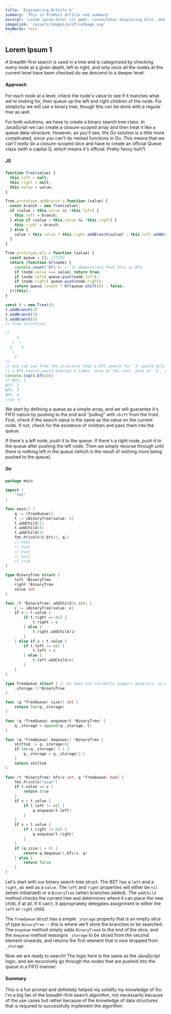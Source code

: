 ```yaml
---
title: 'Engineering Article 6'
summary: 'This is Product article one summary'
excerpt: 'Lorem ipsum dolor sit amet, consectetur adipiscing elit, sed do eiusmod tempor incididunt ut labore et dolore magna aliqua. Praesent elementum facilisis leo vel fringilla est ullamcorper eget. At imperdiet dui accumsan sit amet nulla facilities morbi tempus.'
imageLink: '/assets/images/profileImage.svg'
keyWords: test
---
```

## Lorem Ipsum 1
A breadth-first search is used in a tree and is categorized by checking every node at a given depth, left to right, and only once all the nodes at the current level have been checked do we descend to a deeper level.

<!-- end -->

#### Approach

For each node at a level, check the node's value to see if it matches what we're looking for, then queue up the left and right children of the node. For simplicity we will use a binary tree, though this can be done with a regular tree as well.

For both solutions, we have to create a binary search tree class. In JavaScript we can create a closure-scoped array and then treat it like a queue data-structure. However, as you'll see, the Go solution is a little more complicated, since you can't do nested functions in Go. This means that we can't *really* do a closure-scoped slice and have to create an official Queue class (with a capital Q, which means it's official. Pretty fancy huh?)

##### JS

```js
function Tree(value) {
  this.left = null;
  this.right = null;
  this.value = value;
}

Tree.prototype.addBranch = function (value) {
  const branch = new Tree(value);
  if (value < this.value && !this.left) {
    this.left = branch;
  } else if (value > this.value && !this.right) {
    this.right = branch;
  } else {
    value > this.value ? this.right.addBranch(value) : this.left.addBranch(value);
  }
}

Tree.prototype.bfs = function (value) {
  const queue = []; //FIFO
  return (function bf(node) {
    console.count('BFS'); // to demonstrate that this is BFS
    if (node.value === value) return true;
    if (node.left) queue.push(node.left);
    if (node.right) queue.push(node.right);
    return queue.length ? bf(queue.shift()) : false;
  })(this);
}

const t = new Tree(4);
t.addBranch(2)
t.addBranch(3)
t.addBranch(5)
// tree structure:

/*
     4
   /  \
  2    5
   \
    3
*/
// you can see from the structure that a DFS search for '3' would only execute 3 times: once at the root, once at '2', and finally once at '3'
// a BFS search would execute 4 times: once at the root, once at '2', once at '5', and finally once at '3'
console.log(t.bfs(3))
/* BFS: 1
BFS: 2
BFS: 3
BFS: 4
true */
```

We start by defining a queue as a simple array, and we will guarantee it's FIFO nature by pushing to the end and "pulling" with `shift` from the front. First, check if the search value is the same as the value on the current node. If not, check for the existence of children and pass them into the queue.

If there's a left node, push it to the queue. If there's a right node, push it to the queue after pushing the left node. Then we simply recurse through until there is nothing left in the queue (which is the result of nothing more being pushed to the queue).

##### Go

```go
package main

import (
	"fmt"
)

func main() {
	q := &TreeQueue{}
	t := &BinaryTree{value: 4}
	t.addChild(2)
	t.addChild(5)
	t.addChild(3)
	fmt.Println(t.bfs(3, q))
	// eval
	// eval
	// eval
	// eval
	// true
}

type BinaryTree struct {
	left *BinaryTree
	right *BinaryTree
	value int
}

func (t *BinaryTree) addChild(v int) {
	c := &BinaryTree{value: v}
	if v > t.value {
		if t.right == nil {
			t.right = c
		} else {
			t.right.addChild(v)
		}
	} else if v < t.value {
		if t.left == nil {
			t.left = c
		} else {
			t.left.addChild(v)
		}
	}
}

type TreeQueue struct { // Go does not currently support generics, so we have to make a TreeQueue
	_storage []*BinaryTree
}

func (q *TreeQueue) size() int {
	return len(q._storage)
}

func (q *TreeQueue) enqueue(t *BinaryTree) {
	q._storage = append(q._storage, t)
}

func (q *TreeQueue) dequeue() *BinaryTree {
	shifted := q._storage[0]
	if len(q._storage) > 1 {
		q._storage = q._storage[1:]
	}
	return shifted
}

func (t *BinaryTree) bfs(v int, q *TreeQueue) bool {
	fmt.Println("eval")
	if t.value == v {
		return true
	}
	if v < t.value {
		if t.left != nil {
			q.enqueue(t.left)
		}
	}
	if v > t.value {
		if t.right != nil {
			q.enqueue(t.right)
		}
	}
	if (q.size() > 0) {
		return q.dequeue().bfs(v, q)
	} else {
		return false
	}
}
```

Let's start with our binary search tree struct. The BST has a `left` and a `right`, as well as a `value`. The `left` and `right` properties will either be `nil` (when initialized) or a `BinaryTree` (when branches added). The `addChild` method checks the current tree and determines where it can place the new child, if at all. If it can't, it appropriately delegates assignment to either the `left` or `right` child.

The `TreeQueue` struct has a simple `_storage` property that is an empty slice of type `BinaryTree` -- this is where we'll store the branches to be searched. The `enqueue` method simply adds `BinaryTree`s to the end of the slice, and the `dequeue` method reassigns `_storage` to be sliced from the second element onwards, and returns the first element that is now dropped from `_storage`.

Now we are ready to search! The logic here is the same as the JavaScript logic, and we recursively go through the nodes that are pushed into the queue in a FIFO manner.

#### Summary

This is a fun prompt and definitely helped my solidify my knowledge of Go. I'm a big fan of the breadth-first search algorithm, not necessarily because of the use cases but rather because of the knowledge of data structures that is required to successfully implement the algorithm.